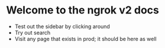 # Welcome to the ngrok v2 docs

- Test out the sidebar by clicking around
- Try out search
- Visit any page that exists in prod; it should be here as well
